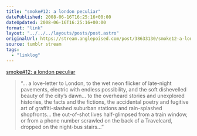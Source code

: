 ```yaml
---
title: "smoke#12: a london peculiar"
datePublished: 2008-06-16T16:25:16+00:00
dateUpdated: 2008-06-16T16:25:16+00:00
format: "link"
layout: "../../../layouts/posts/post.astro"
originalUrl: https://stream.anglepoised.com/post/38633130/smoke12-a-london-peculiar
source: tumblr stream
tags:
  - "linklog"
---
```


[smoke#12: a london peculiar][1]

> &ldquo;&hellip; a love-letter to London, to the wet neon flicker of late-night pavements, electric with endless possibility, and the soft dishevelled beauty of the city’s dawn&hellip; to the overheard stories and unexplored histories, the facts and the fictions, the accidental poetry and fugitive art of graffiti-slashed suburban stations and rain-splashed shopfronts&hellip; the out-of-shot lives half-glimpsed from a train window, or from a phone number scrawled on the back of a Travelcard, dropped on the night-bus stairs&hellip;&rdquo;

[1]: http://home2.btconnect.com/smoke/index.htm
